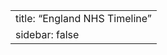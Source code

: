 <html><head></head><body>---
title: "England NHS Timeline"
sidebar: false
---

```{=html}
<div id="timeline" class="timeline"></div>

<script type="module" src="/static/timeline-uk-old.js"></script>
```

</body></html>